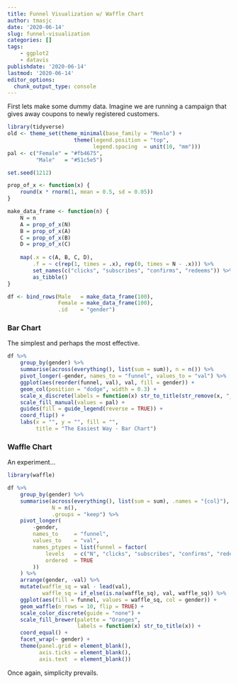 ```yaml
---
title: Funnel Visualization w/ Waffle Chart
author: tmasjc
date: '2020-06-14'
slug: funnel-visualization
categories: []
tags: 
    - ggplot2
    - datavis
publishdate: '2020-06-14'
lastmod: '2020-06-14'
editor_options: 
  chunk_output_type: console
---
```


First lets make some dummy data. Imagine we are running a campaign that gives away coupons to newly registered customers. 

```r
library(tidyverse)
old <- theme_set(theme_minimal(base_family = "Menlo") + 
                     theme(legend.position = "top", 
                           legend.spacing  = unit(10, "mm")))
pal <- c("Female" = "#fb4675", 
         "Male"   = "#51c5e5")
```


```r
set.seed(1212)

prop_of_x <- function(x) {
    round(x * rnorm(1, mean = 0.5, sd = 0.05))
}

make_data_frame <- function(n) {
    N = n
    A = prop_of_x(N)
    B = prop_of_x(A)
    C = prop_of_x(B)
    D = prop_of_x(C)
    
    map(.x = c(A, B, C, D),
        .f = ~ c(rep(1, times = .x), rep(0, times = N - .x))) %>%
        set_names(c("clicks", "subscribes", "confirms", "redeems")) %>%
        as_tibble()
}

df <- bind_rows(Male   = make_data_frame(100), 
                Female = make_data_frame(100), 
                .id    = "gender")
```

### Bar Chart

The simplest and perhaps the most effective.

```r
df %>% 
    group_by(gender) %>% 
    summarise(across(everything(), list(sum = sum)), n = n()) %>% 
    pivot_longer(-gender, names_to = "funnel", values_to = "val") %>% 
    ggplot(aes(reorder(funnel, val), val, fill = gender)) + 
    geom_col(position = "dodge", width = 0.3) +
    scale_x_discrete(labels = function(x) str_to_title(str_remove(x, "_sum$"))) +
    scale_fill_manual(values = pal) +
    guides(fill = guide_legend(reverse = TRUE)) +
    coord_flip() +
    labs(x = "", y = "", fill = "",
         title = "The Easiest Way - Bar Chart")
```

### Waffle Chart

An experiment...

```r
library(waffle)

df %>% 
    group_by(gender) %>% 
    summarise(across(everything(), list(sum = sum), .names = "{col}"), 
              N = n(), 
              .groups = "keep") %>% 
    pivot_longer(
        -gender,
        names_to     = "funnel",
        values_to    = "val",
        names_ptypes = list(funnel = factor(
            levels   = c("N", "clicks", "subscribes", "confirms", "redeems"),
            ordered  = TRUE
        ))
    ) %>% 
    arrange(gender, -val) %>% 
    mutate(waffle_sq = val - lead(val), 
           waffle_sq = if_else(is.na(waffle_sq), val, waffle_sq)) %>% 
    ggplot(aes(fill = funnel, values = waffle_sq, col = gender)) +
    geom_waffle(n_rows = 10, flip = TRUE) +
    scale_color_discrete(guide = "none") +
    scale_fill_brewer(palette = "Oranges", 
                      labels = function(x) str_to_title(x)) +
    coord_equal() +
    facet_wrap(~ gender) +
    theme(panel.grid = element_blank(), 
          axis.ticks = element_blank(),
          axis.text  = element_blank())

```

Once again, simplicity prevails.

